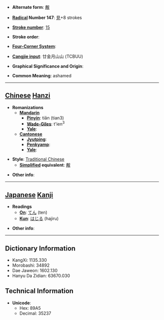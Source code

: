 * '''Alternate form''': [[觍]]

* '''[[Wiktionary:Chinese radical index| Radical]] Number 147''': [[Wiktionary:Chinese radical index 見|見]]+8 strokes

* '''[[Wiktionary:Chinese total strokes index|Stroke number]]''': [[Wiktionary:Chinese total strokes index 15|15]]

* '''Stroke order''': 

* '''[[Wiktionary:Chinese four corner index|Four-Corner System]]''': 

* '''[[Wiktionary:Chinese Cangjie index|Cangjie input]]''': 廿金月山山 (TCBUU)

* '''Graphical Significance and Origin''': 

* '''Common Meaning''': ashamed

----

== [[Chinese]] [[Hanzi]] ==

* '''Romanizations'''
** '''[[Mandarin]]'''
*** '''[[Pinyin]]''': tiǎn (tian3)
*** '''[[Wade-Giles]]''': t'ien<sup>3</sup>
*** '''[[Yale]]''': 
** '''[[Cantonese]]'''
*** '''[[Jyutping]]''':
*** '''[[Penkyamp]]''': 
*** '''[[Yale]]''': 

* '''Style''': [[Traditional Chinese]] 
** '''[[Simplified Chinese|Simplified]] equivalent''': [[觍]]

* '''Other info''': 

----

== [[Japanese]] [[Kanji]] ==

* '''Readings'''
** '''[[On]]''': [[てん]] (ten)
** '''[[Kun]]''': [[はじる]] (hajiru)

* '''Other info''':  

----

== Dictionary Information ==

* KangXi: 1135.330
* Morobashi: 34892
* Dae Jaweon: 1602.130
* Hanyu Da Zidian: 63670.030

== Technical Information ==

* '''Unicode''':
** Hex: 89A5
** Decimal: 35237
